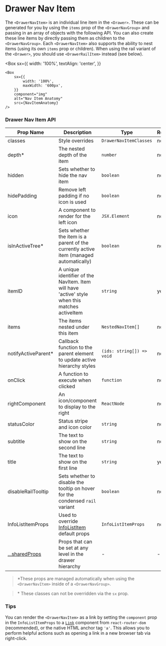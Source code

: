 

# Drawer Nav Item

The `<DrawerNavItem>` is an individual line item in the `<Drawer>`. These can be generated for you by using the `items` prop of the `<DrawerNavGroup>` and passing in an array of objects with the following API. You can also create these line items by directly passing them as children to the `<DrawerNavGroup>`. Each `<DrawerNavItem>` also supports the ability to nest items (using its own `items` prop or children). When using the rail variant of the `<Drawer>`, you should use `<DrawerRailItem>` instead (see below).

<Box
    sx={{
        width: '100%',
        textAlign: 'center',
    }}
>
    <Box
        sx={{
            width: '100%',
            maxWidth: '600px',
        }}
        component="img"
        alt="Nav Item Anatomy"
        src={NavItemAnatomy}
    />
</Box>

### Drawer Nav Item API

<Box>

| Prop Name                                                                  | Description                                                                                                                                               | Type                      | Required | Default |
| -------------------------------------------------------------------------- | --------------------------------------------------------------------------------------------------------------------------------------------------------- | ------------------------- | -------- | ------- |
| classes                                                                    | Style overrides                                                                                                                                           | `DrawerNavItemClasses`    | no       |         |
| depth\*                                                                    | The nested depth of the item                                                                                                                              | `number`                  | no       | 0       |
| hidden                                                                     | Sets whether to hide the nav item                                                                                                                         | `boolean`                 | no       |         |
| hidePadding                                                                | Remove left padding if no icon is used                                                                                                                    | `boolean`                 | no       | false   |
| icon                                                                       | A component to render for the left icon                                                                                                                   | `JSX.Element`             | no       |         |
| isInActiveTree\*                                                           | Sets whether the item is a parent of the currently active item (managed automatically)                                                                    | `boolean`                 | no       |         |
| itemID                                                                     | A unique identifier of the NavItem. Item will have 'active' style when this matches activeItem                                                            | `string`                  | yes      |         |
| items                                                                      | The items nested under this item                                                                                                                          | `NestedNavItem[]`         | no       |         |
| notifyActiveParent\*                                                       | Callback function to the parent element to update active hierarchy styles                                                                                 | `(ids: string[]) => void` | no       |         |
| onClick                                                                    | A function to execute when clicked                                                                                                                        | `function`                | no       |         |
| rightComponent                                                             | An icon/component to display to the right                                                                                                                 | `ReactNode`               | no       |         |
| statusColor                                                                | Status stripe and icon color                                                                                                                              | `string`                  | no       |         |
| subtitle                                                                   | The text to show on the second line                                                                                                                       | `string`                  | no       |         |
| title                                                                      | The text to show on the first line                                                                                                                        | `string`                  | yes      |         |
| disableRailTooltip                                                         | Sets whether to disable the tooltip on hover for the condensed `rail` variant                                                                             | `boolean`                 | no       |         |
| InfoListItemProps                                                          | Used to override [InfoListItem](https://brightlayer-ui-components.github.io/react/?path=/info/components-info-list-item--get-read-me-story) default props | `InfoListItemProps`       | no       |         |
| [...sharedProps](/components/drawer/drawer-nav-item/api-docs#shared-props) | Props that can be set at any level in the drawer hierarchy                                                                                                | -                         | -        |         |

</Box>

> \*These props are managed automatically when using the `<DrawerNavItem>` inside of a `<DrawerNavGroup>`.

<SharedProps />

> \* These classes can not be overridden via the `sx` prop.

### Tips

You can render the `<DrawerNavItem>` as a link by setting the `component` prop in the `InfoListItemProps` to a [`Link`](https://reactrouter.com/web/api/Link) component from `react-router-dom` (recommended), or the native HTML anchor tag `'a'`. This allows you to perform helpful actions such as opening a link in a new browser tab via right-click.
